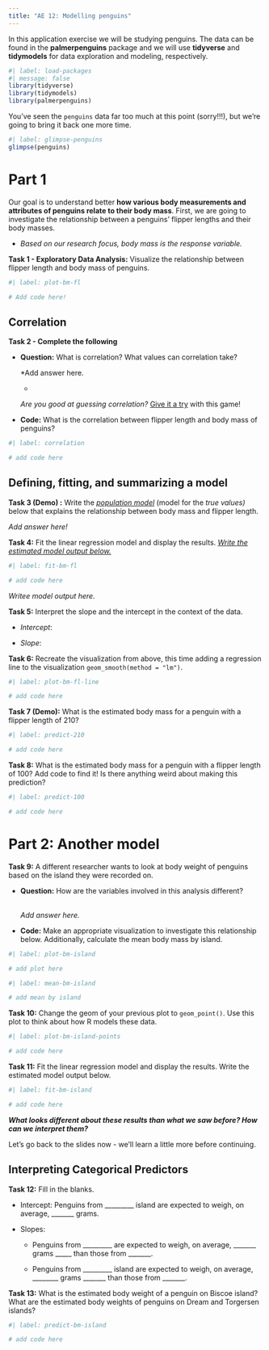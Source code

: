 ```yaml
---
title: "AE 12: Modelling penguins"
---
```


In this application exercise we will be studying penguins.
The data can be found in the **palmerpenguins** package and we will use **tidyverse** and **tidymodels** for data exploration and modeling, respectively.

```r
#| label: load-packages
#| message: false
library(tidyverse)
library(tidymodels)
library(palmerpenguins)
```

You've seen the `penguins` data far too much at this point (sorry!!!), but we're going to bring it back one more time.

```r
#| label: glimpse-penguins
glimpse(penguins)
```

# Part 1

Our goal is to understand better **how various body measurements and attributes of penguins relate to their body mass**.
First, we are going to investigate the relationship between a penguins' flipper lengths and their body masses.

-   *Based on our research focus, body mass is the response variable.*

**Task 1 - Exploratory Data Analysis:** Visualize the relationship between flipper length and body mass of penguins.

```r
#| label: plot-bm-fl

# Add code here!
```

## Correlation

**Task 2 - Complete the following**

-   **Question:** What is correlation?
    What values can correlation take?

    \*Add answer here.\

    -   

    ::: callout-note
    *Are you good at guessing correlation?* [Give it a try](https://www.guessthecorrelation.com) with this game!
    :::

-   **Code:** What is the correlation between flipper length and body mass of penguins?

```r
#| label: correlation

# add code here
```

## Defining, fitting, and summarizing a model

**Task 3 (Demo) :** Write the [*population model*]{.underline} (model for the *true values)* below that explains the relationship between body mass and flipper length.

*Add answer here!*

**Task 4:** Fit the linear regression model and display the results.
[*Write the estimated model output below.*]{.underline}

```r
#| label: fit-bm-fl

# add code here
```

*Writee model output here.*

**Task 5:** Interpret the slope and the intercept in the context of the data.

-   *Intercept*:

-   *Slope*:

**Task 6:** Recreate the visualization from above, this time adding a regression line to the visualization `geom_smooth(method = "lm")`.

```r
#| label: plot-bm-fl-line

# add code here
```

**Task 7 (Demo):** What is the estimated body mass for a penguin with a flipper length of 210?

```r
#| label: predict-210

# add code here
```

**Task 8:** What is the estimated body mass for a penguin with a flipper length of 100?
Add code to find it!
Is there anything weird about making this prediction?

```r
#| label: predict-100

# add code here
```

# Part 2: Another model

**Task 9:** A different researcher wants to look at body weight of penguins based on the island they were recorded on.

-   **Question:** How are the variables involved in this analysis different?\

    \
    *Add answer here.*

-   **Code:** Make an appropriate visualization to investigate this relationship below.
    Additionally, calculate the mean body mass by island.

```r
#| label: plot-bm-island

# add plot here
```

```r
#| label: mean-bm-island

# add mean by island
```

**Task 10:** Change the geom of your previous plot to `geom_point()`.
Use this plot to think about how R models these data.

```r
#| label: plot-bm-island-points

# add code here
```

**Task 11:** Fit the linear regression model and display the results.
Write the estimated model output below.

```r
#| label: fit-bm-island

# add code here
```

***What looks different about these results than what we saw before? How can we interpret them?***

::: callout-note
Let's go back to the slides now - we'll learn a little more before continuing.
:::

## Interpreting Categorical Predictors

**Task 12:** Fill in the blanks.

-   Intercept: Penguins from \_\_\_\_\_\_\_\_\_ island are expected to weigh, on average, \_\_\_\_\_\_\_ grams.

-   Slopes:

    -   Penguins from \_\_\_\_\_\_\_\_\_ are expected to weigh, on average, \_\_\_\_\_\_\_ grams \_\_\_\_\_ than those from \_\_\_\_\_\_\_.

    -   Penguins from \_\_\_\_\_\_\_\_\_ island are expected to weigh, on average, \_\_\_\_\_\_\_\_ grams \_\_\_\_\_\_\_ than those from \_\_\_\_\_\_\_.

**Task 13:** What is the estimated body weight of a penguin on Biscoe island?
What are the estimated body weights of penguins on Dream and Torgersen islands?

```r
#| label: predict-bm-island

# add code here
```
